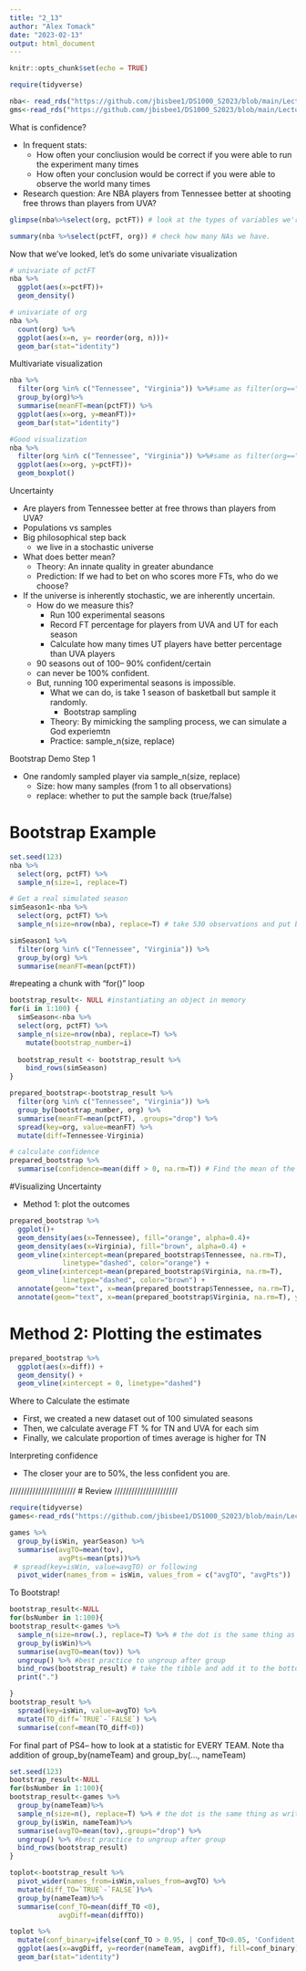 ```yaml
---
title: "2_13"
author: "Alex Tomack"
date: "2023-02-13"
output: html_document
---
```


```r
knitr::opts_chunk$set(echo = TRUE)
```

```r
require(tidyverse)

nba<- read_rds("https://github.com/jbisbee1/DS1000_S2023/blob/main/Lectures/3_Data_Wrangling/data/nba_players_2018.Rds?raw=true")
gms<-read_rds("https://github.com/jbisbee1/DS1000_S2023/blob/main/Lectures/4_Uni_Multivariate/data/game_summary.Rds?raw=true")
```

What is confidence?

- In frequent stats:
  - How often your concliusion would be correct if you were able to run the experiment many times
  - How often your conclusion would be correct if you were able to observe the world many times
- Research question: Are NBA players from Tennessee better at shooting free throws than players from UVA?

```r
glimpse(nba%>%select(org, pctFT)) # look at the types of variables we're working with

summary(nba %>%select(pctFT, org)) # check how many NAs we have. 
```
Now that we've looked, let's do some univariate visualization
```r
# univariate of pctFT
nba %>% 
  ggplot(aes(x=pctFT))+
  geom_density()

# univariate of org
nba %>%
  count(org) %>%
  ggplot(aes(x=n, y= reorder(org, n)))+
  geom_bar(stat="identity")
```

Multivariate visualization 
```r
nba %>%
  filter(org %in% c("Tennessee", "Virginia")) %>%#same as filter(org=="Tennessee" | org=="Virginia")
  group_by(org)%>%
  summarise(meanFT=mean(pctFT)) %>%
  ggplot(aes(x=org, y=meanFT))+
  geom_bar(stat="identity")

#Good visualization
nba %>%
  filter(org %in% c("Tennessee", "Virginia")) %>%#same as filter(org=="Tennessee" | org=="Virginia")
  ggplot(aes(x=org, y=pctFT))+
  geom_boxplot()
```
Uncertainty

- Are players from Tennessee better at free throws than players from UVA?
- Populations vs samples
- Big philosophical step back
  - we live in a stochastic universe
- What does better mean?
  - Theory: An innate quality in greater abundance
  - Prediction: If we had to bet on who scores more FTs, who do we choose?
- If the universe is inherently stochastic, we are inherently uncertain. 
  - How do we measure this?
    - Run 100 experimental seasons 
    - Record FT percentage for players from UVA and UT for each season
    - Calculate how many times UT players have better percentage than UVA players
  - 90 seasons out of 100-- 90% confident/certain
  - can never be 100% confident.
  - But, running 100 experimental seasons is impossible.
    - What we can do, is take 1 season of basketball but sample it randomly.
      - Bootstrap sampling
    - Theory: By mimicking the sampling process, we can simulate a God experiemtn
    - Practice: sample_n(size, replace)
    
Bootstrap Demo Step 1

- One randomly sampled player via sample_n(size, replace)
  - Size: how many samples (from 1 to all observations)
  - replace: whether to put the sample back (true/false)
  
# Bootstrap Example
```r
set.seed(123)
nba %>%
  select(org, pctFT) %>%
  sample_n(size=1, replace=T)

# Get a real simulated season
simSeason1<-nba %>%
  select(org, pctFT) %>%
  sample_n(size=nrow(nba), replace=T) # take 530 observations and put back into data set

simSeason1 %>%
  filter(org %in% c("Tennessee", "Virginia")) %>%
  group_by(org) %>%
  summarise(meanFT=mean(pctFT))
```

#repeating a chunk with "for()" loop
```r
bootstrap_result<- NULL #instantiating an object in memory
for(i in 1:100) {
  simSeason<-nba %>%
  select(org, pctFT) %>%
  sample_n(size=nrow(nba), replace=T) %>%
    mutate(bootstrap_number=i)
  
  bootstrap_result <- bootstrap_result %>%
    bind_rows(simSeason)
}

prepared_bootstrap<-bootstrap_result %>%
  filter(org %in% c("Tennessee", "Virginia")) %>%
  group_by(bootstrap_number, org) %>%
  summarise(meanFT=mean(pctFT), .groups="drop") %>%
  spread(key=org, value=meanFT) %>%
  mutate(diff=Tennessee-Virginia)

# calculate confidence
prepared_bootstrap %>%
  summarise(confidence=mean(diff > 0, na.rm=T)) # Find the mean of the diff values that are greater than 0
```
#Visualizing Uncertainty

- Method 1: plot the outcomes
```r
prepared_bootstrap %>%
  ggplot()+
  geom_density(aes(x=Tennessee), fill="orange", alpha=0.4)+
  geom_density(aes(x=Virginia), fill="brown", alpha=0.4) +
  geom_vline(xintercept=mean(prepared_bootstrap$Tennessee, na.rm=T),
             linetype="dashed", color="orange") +
  geom_vline(xintercept=mean(prepared_bootstrap$Virginia, na.rm=T),
             linetype="dashed", color="brown") +
  annotate(geom="text", x=mean(prepared_bootstrap$Tennessee, na.rm=T), y=Inf, label=round(mean(prepared_bootstrap$Tennessee, na.rm=T),2), angle=90, hjust=1, vjust=0)+
  annotate(geom="text", x=mean(prepared_bootstrap$Virginia, na.rm=T), y=Inf, label=round(mean(prepared_bootstrap$Virginia, na.rm=T),2), angle=90, hjust=1, vjust=0)
```
# Method 2: Plotting the estimates
```r
prepared_bootstrap %>%
  ggplot(aes(x=diff)) +
  geom_density() +
  geom_vline(xintercept = 0, linetype="dashed")
```
Where to Calculate the estimate

- First, we created a new dataset out of 100 simulated seasons
- Then, we calculate average FT % for TN and UVA for each sim
- Finally, we calculate proportion of times average is higher for TN

Interpreting confidence

- The closer your are to 50%, the less confident you are.


///////////////////////
# Review
//////////////////////
```r
require(tidyverse)
games<-read_rds("https://github.com/jbisbee1/DS1000_S2023/blob/main/Lectures/4_Uni_Multivariate/data/game_summary.Rds?raw=true")
```

```r
games %>%
  group_by(isWin, yearSeason) %>%
  summarise(avgTO=mean(tov), 
            avgPts=mean(pts))%>%
 # spread(key=isWin, value=avgTO) or following
  pivot_wider(names_from = isWin, values_from = c("avgTO", "avgPts"))
```

To Bootstrap!
```r
bootstrap_result<-NULL
for(bsNumber in 1:100){
bootstrap_result<-games %>%
  sample_n(size=nrow(.), replace=T) %>% # the dot is the same thing as writing nrow(games). Dot just says to fill in the object which it's being linked to
  group_by(isWin)%>%
  summarise(avgTO=mean(tov)) %>%
  ungroup() %>% #best practice to ungroup after group
  bind_rows(bootstrap_result) # take the tibble and add it to the bottom of our Bootstrap result object. Adding two rows to the bottom 100 times.
  print(".")

}
bootstrap_result %>%
  spread(key=isWin, value=avgTO) %>%
  mutate(TO_diff=`TRUE`-`FALSE`) %>%
  summarise(conf=mean(TO_diff<0))
```




For final part of PS4-- how to look at a statistic for EVERY TEAM. Note tha addition of group_by(nameTeam) and group_by(..., nameTeam)

```r
set.seed(123)
bootstrap_result<-NULL
for(bsNumber in 1:100){
bootstrap_result<-games %>%
  group_by(nameTeam)%>%
  sample_n(size=n(), replace=T) %>% # the dot is the same thing as writing nrow(games). Dot just says to fill in the object which it's being linked to
  group_by(isWin, nameTeam)%>%
  summarise(avgTO=mean(tov),.groups="drop") %>%
  ungroup() %>% #best practice to ungroup after group
  bind_rows(bootstrap_result)
}

toplot<-bootstrap_result %>%
  pivot_wider(names_from=isWin,values_from=avgTO) %>%
  mutate(diff_TO=`TRUE`-`FALSE`)%>%
  group_by(nameTeam)%>%
  summarise(conf_TO=mean(diff_TO <0),
            avgDiff=mean(diffTO))

toplot %>%
  mutate(conf_binary=ifelse(conf_TO > 0.95, | conf_TO<0.05, 'Confident', 'Not Confident'))%>%
  ggplot(aes(x=avgDiff, y=reorder(nameTeam, avgDiff), fill=conf_binary))+
  geom_bar(stat="identity")
```